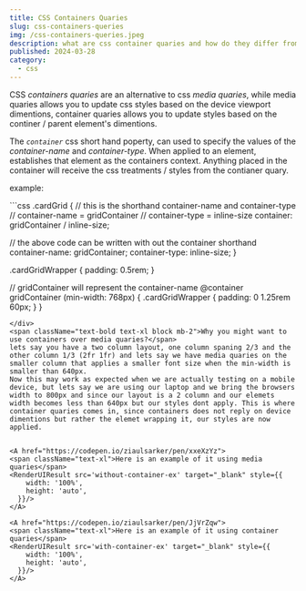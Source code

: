 ```yaml
---
title: CSS Containers Quaries 
slug: css-containers-queries
img: /css-containers-queries.jpeg
description: what are css container quaries and how do they differ from css media quaries.
published: 2024-03-28
category: 
  - css
---
```

CSS <em>containers quaries</em> are an alternative to css <em>media quaries</em>, while media quaries allows you to update css styles based on the device viewport dimentions, container quaries allows you to update styles based on the continer / parent element's dimentions.

The <em><code>container</code></em> css short hand poperty, can used to specify the values of the <em>container-name</em> and <em> container-type</em>.
When applied to an element, establishes that element as the containers context. Anything placed in the container will receive the css treatments / styles from the contianer quary.

<Span> example: </Span>
<div>
```css
.cardGrid {
  // this is the shorthand container-name and container-type
  // container-name = gridContainer
  // container-type = inline-size
  container: gridContainer / inline-size;

  // the above code can be written with out the container shorthand
  container-name: gridContainer;
  container-type: inline-size;
}

.cardGridWrapper {
  padding: 0.5rem;
}

//  gridContainer will represent the container-name
@container gridContainer (min-width: 768px) {
  .cardGridWrapper {
    padding: 0 1.25rem 60px;
  }
}
```
</div>
<span className="text-bold text-xl block mb-2">Why you might want to use containers over media quaries?</span>
lets say you have a two column layout, one column spaning 2/3 and the other column 1/3 (2fr 1fr) and lets say we have media quaries on the smaller column that applies a smaller font size when the min-width is smaller than 640px. 
Now this may work as expected when we are actually testing on a mobile device, but lets say we are using our laptop and we bring the browsers width to 800px and since our layout is a 2 column and our elemets width becomes less than 640px but our styles dont apply. This is where container quaries comes in, since containers does not reply on device dimentions but rather the elemet wrapping it, our styles are now applied.


<A href="https://codepen.io/ziaulsarker/pen/xxeXzYz"> 
<span className="text-xl">Here is an example of it using media quaries</span>
<RenderUIResult src='without-container-ex' target="_blank" style={{
    width: '100%',
    height: 'auto',
  }}/>
</A>

<A href="https://codepen.io/ziaulsarker/pen/JjVrZqw"> 
<span className="text-xl">Here is an example of it using container quaries</span>
<RenderUIResult src='with-container-ex' target="_blank" style={{
    width: '100%',
    height: 'auto',
  }}/>
</A>